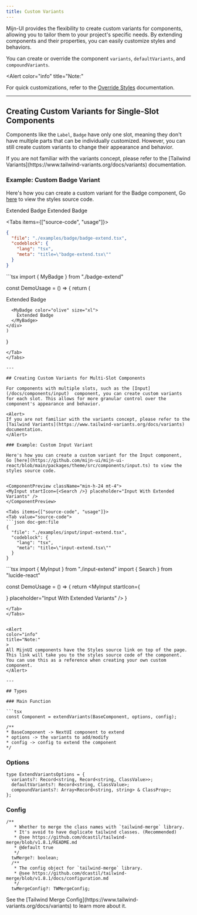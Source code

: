 ```yaml
---
title: Custom Variants
---
```



Mijn-UI provides the flexibility to create custom variants for components, allowing you to tailor them to your project's specific needs. By extending components and their properties, you can easily customize styles and behaviors.

You can create or override the component `variants`, `defaultVariants`, and `compoundVariants`.

<Alert
  color="info"
  title="Note:"
>
  For quick customizations, refer to the [Override Styles](/docs/customization/override-styles) documentation.
</Alert>

---

## Creating Custom Variants for Single-Slot Components

Components like the `Label`, `Badge` have only one slot, meaning they don't have multiple parts that can be individually customized. However, you can still create custom variants to change their appearance and behavior.

<Alert>
  If you are not familiar with the variants concept, please refer to the [Tailwind Variants](https://www.tailwind-variants.org/docs/variants) documentation.
</Alert>

### Example: Custom Badge Variant

Here's how you can create a custom variant for the Badge component, Go [here](https://github.com/mijn-ui/mijn-ui-react/blob/main/packages/theme/src/components/badge.ts) to view the styles source code.

<ComponentPreview className="!min-h-28">
  <MyBadge color="olive" size="md" variant="ghost">
    Extended Badge
  </MyBadge>

  <MyBadge color="olive" size="md">
    Extended Badge
  </MyBadge>
</ComponentPreview>

<Tabs items={["source-code", "usage"]}>
  <Tab value="source-code">
  ```json doc-gen:file
  {
    "file": "./examples/badge/badge-extend.tsx",
    "codeblock": {
      "lang": "tsx",
      "meta": "title=\"badge-extend.tsx\""
    }
  }
  ```
  </Tab>

  <Tab value="usage">
  ```tsx
  import { MyBadge } from "./badge-extend"

  const DemoUsage = () => {
    return (
    <div>
      <MyBadge color="olive" size="xl" variant="ghost">
        Extended Badge
      </MyBadge>

      <MyBadge color="olive" size="xl">
        Extended Badge
      </MyBadge>
    </div>
    )
  }
  ```
  </Tab>
</Tabs>

---

## Creating Custom Variants for Multi-Slot Components

For components with multiple slots, such as the [Input](/docs/components/input)  component, you can create custom variants for each slot. This allows for more granular control over the component's appearance and behavior.

<Alert>
  If you are not familiar with the variants concept, please refer to the [Tailwind Variants](https://www.tailwind-variants.org/docs/variants) documentation.
</Alert>

### Example: Custom Input Variant

Here's how you can create a custom variant for the Input component, Go [here](https://github.com/mijn-ui/mijn-ui-react/blob/main/packages/theme/src/components/input.ts) to view the styles source code.


<ComponentPreview className="min-h-24 mt-4">
  <MyInput startIcon={<Search />} placeholder="Input With Extended Variants" />
</ComponentPreview>

<Tabs items={["source-code", "usage"]}>
  <Tab value="source-code">
  ```json doc-gen:file
  {
    "file": "./examples/input/input-extend.tsx",
    "codeblock": {
      "lang": "tsx",
      "meta": "title=\"input-extend.tsx\""
    }
  }
  ```
  </Tab>

  <Tab value="usage">
  ```tsx
  import { MyInput } from "./input-extend"
  import { Search } from "lucide-react"

  const DemoUsage = () => {
    return <MyInput startIcon={<Search />} placeholder="Input With Extended Variants" />
  }
  ```
  </Tab>
</Tabs>


<Alert
  color="info"
  title="Note:"
>
  All MijnUI components have the Styles source link on top of the page. This link will take you to the styles source code of the component. You can use this as a reference when creating your own custom component.
</Alert>

---

## Types

### Main Function

```tsx 
const Component = extendVariants(BaseComponent, options, config);

/**
 * BaseComponent -> NextUI component to extend
 * options -> the variants to add/modify
 * config -> config to extend the component
 */
```

### Options

```tsx
type ExtendVariantsOptions = {
  variants?: Record<string, Record<string, ClassValue>>;
  defaultVariants?: Record<string, ClassValue>;
  compoundVariants?: Array<Record<string, string> & ClassProp>;
};
```

### Config

```tsx
/**
   * Whether to merge the class names with `tailwind-merge` library.
   * It's avoid to have duplicate tailwind classes. (Recommended)
   * @see https://github.com/dcastil/tailwind-merge/blob/v1.8.1/README.md
   * @default true
   */
  twMerge?: boolean;
  /**
   * The config object for `tailwind-merge` library.
   * @see https://github.com/dcastil/tailwind-merge/blob/v1.8.1/docs/configuration.md
   */
  twMergeConfig?: TWMergeConfig;
```

<Alert>
  See the [Tailwind Merge Config](https://www.tailwind-variants.org/docs/variants) to learn more about it.
</Alert>